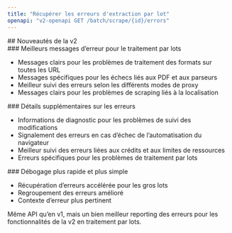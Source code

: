 ```yaml
---
title: "Récupérer les erreurs d'extraction par lot"
openapi: "v2-openapi GET /batch/scrape/{id}/errors"
---
```


<div id="whats-new-in-v2">
  ## Nouveautés de la v2
</div>

<div id="better-batch-error-messages">
  ### Meilleurs messages d’erreur pour le traitement par lots
</div>

- Messages clairs pour les problèmes de traitement des formats sur toutes les URL
- Messages spécifiques pour les échecs liés aux PDF et aux parseurs
- Meilleur suivi des erreurs selon les différents modes de proxy
- Messages clairs pour les problèmes de scraping liés à la localisation

<div id="more-error-details">
  ### Détails supplémentaires sur les erreurs
</div>

- Informations de diagnostic pour les problèmes de suivi des modifications
- Signalement des erreurs en cas d’échec de l’automatisation du navigateur
- Meilleur suivi des erreurs liées aux crédits et aux limites de ressources
- Erreurs spécifiques pour les problèmes de traitement par lots

<div id="faster-and-easier-debugging">
  ### Débogage plus rapide et plus simple
</div>

- Récupération d’erreurs accélérée pour les gros lots
- Regroupement des erreurs amélioré
- Contexte d’erreur plus pertinent

Même API qu’en v1, mais un bien meilleur reporting des erreurs pour les fonctionnalités de la v2 en traitement par lots.